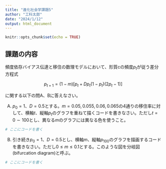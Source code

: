 ```yaml
---
title: "進化社会学課題5"
author: "工科太郎"
date: "2024/1/12"
output: html_document
---
```


```r
knitr::opts_chunk$set(echo = TRUE)
```

## 課題の内容

頻度依存バイアス伝達と移住の数理モデルにおいて、形質cの頻度$p_t$が従う差分方程式

$$
p_{t+1} = (1-m)\left[p_t + Dp_t(1-p_t)(2p_t-1)\right]
$$

に関する以下の問A、Bに答えなさい。

A) $p_0=1$、$D=0.5$とする。$m=0.05, 0.055, 0.06, 0.065$の4通りの移住率に対して、横軸$t$、縦軸$p_t$のグラフを重ねて描くコードを書きなさい。ただし$t=0 \sim 100$とし、異なる$m$のグラフには異なる色を使うこと。

```r
# ここにコードを書く
```

B) 引き続き$p_0=1$、$D=0.5$とし、横軸$m$、縦軸$p_{100}$のグラフを描画するコードを書きなさい。ただし$0 \le m \le 0.1$とする。このような図を分岐図(bifurcation diagram)と呼ぶ。

```r
# ここにコードを書く
```